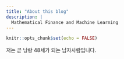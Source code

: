 ```yaml
---
title: "About this blog"
description: |
  Mathematical Finance and Machine Learning
---
```


```r
knitr::opts_chunk$set(echo = FALSE)
```

저는 곧 낭랑 48세가 되는 남자사람입니다.